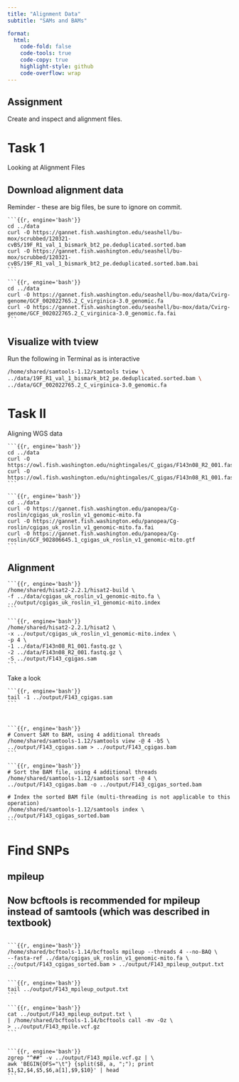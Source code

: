 ```yaml
---
title: "Alignment Data"
subtitle: "SAMs and BAMs"

format:
  html:
    code-fold: false
    code-tools: true
    code-copy: true
    highlight-style: github
    code-overflow: wrap
---
```


::: callout-important
## Assignment

Create and inspect and alignment files. 
:::

# Task 1

Looking at Alignment Files

## Download alignment data

::: callout-caution
Reminder - these are big files, be sure to ignore on commit.
:::

````
```{{r, engine='bash'}}       
cd ../data
curl -O https://gannet.fish.washington.edu/seashell/bu-mox/scrubbed/120321-cvBS/19F_R1_val_1_bismark_bt2_pe.deduplicated.sorted.bam
curl -O https://gannet.fish.washington.edu/seashell/bu-mox/scrubbed/120321-cvBS/19F_R1_val_1_bismark_bt2_pe.deduplicated.sorted.bam.bai
```

```{{r, engine='bash'}}         
cd ../data
curl -O https://gannet.fish.washington.edu/seashell/bu-mox/data/Cvirg-genome/GCF_002022765.2_C_virginica-3.0_genomic.fa
curl -O https://gannet.fish.washington.edu/seashell/bu-mox/data/Cvirg-genome/GCF_002022765.2_C_virginica-3.0_genomic.fa.fai
```
````

## Visualize with tview

::: callout-important
Run the following in Terminal as is interactive
:::

``` bash
/home/shared/samtools-1.12/samtools tview \
../data/19F_R1_val_1_bismark_bt2_pe.deduplicated.sorted.bam \
../data/GCF_002022765.2_C_virginica-3.0_genomic.fa
```


# Task II

Aligning WGS data 

````         
```{{r, engine='bash'}}
cd ../data
curl -O https://owl.fish.washington.edu/nightingales/C_gigas/F143n08_R2_001.fastq.gz
curl -O https://owl.fish.washington.edu/nightingales/C_gigas/F143n08_R1_001.fastq.gz
```

```{{r, engine='bash'}}
cd ../data
curl -O https://gannet.fish.washington.edu/panopea/Cg-roslin/cgigas_uk_roslin_v1_genomic-mito.fa
curl -O https://gannet.fish.washington.edu/panopea/Cg-roslin/cgigas_uk_roslin_v1_genomic-mito.fa.fai
curl -O https://gannet.fish.washington.edu/panopea/Cg-roslin/GCF_902806645.1_cgigas_uk_roslin_v1_genomic-mito.gtf
```
````

## Alignment
````
```{{r, engine='bash'}}
/home/shared/hisat2-2.2.1/hisat2-build \
-f ../data/cgigas_uk_roslin_v1_genomic-mito.fa \
../output/cgigas_uk_roslin_v1_genomic-mito.index
```

```{{r, engine='bash'}}
/home/shared/hisat2-2.2.1/hisat2 \
-x ../output/cgigas_uk_roslin_v1_genomic-mito.index \
-p 4 \
-1 ../data/F143n08_R1_001.fastq.gz \
-2 ../data/F143n08_R2_001.fastq.gz \
-S ../output/F143_cgigas.sam
```
````
Take a look


````
```{{r, engine='bash'}}
tail -1 ../output/F143_cgigas.sam
```

      

```{{r, engine='bash'}}
# Convert SAM to BAM, using 4 additional threads
/home/shared/samtools-1.12/samtools view -@ 4 -bS \
../output/F143_cgigas.sam > ../output/F143_cgigas.bam
```

```{{r, engine='bash'}}
# Sort the BAM file, using 4 additional threads
/home/shared/samtools-1.12/samtools sort -@ 4 \
../output/F143_cgigas.bam -o ../output/F143_cgigas_sorted.bam

# Index the sorted BAM file (multi-threading is not applicable to this operation)
/home/shared/samtools-1.12/samtools index \
../output/F143_cgigas_sorted.bam
```
````


# Find SNPs

## mpileup

::: callout-note
## Now bcftools is recommended for mpileup instead of samtools (which was described in textbook)
:::

````         

```{{r, engine='bash'}}
/home/shared/bcftools-1.14/bcftools mpileup --threads 4 --no-BAQ \
--fasta-ref ../data/cgigas_uk_roslin_v1_genomic-mito.fa \
../output/F143_cgigas_sorted.bam > ../output/F143_mpileup_output.txt
```

```{{r, engine='bash'}}
tail ../output/F143_mpileup_output.txt
```

```{{r, engine='bash'}}
cat ../output/F143_mpileup_output.txt \
| /home/shared/bcftools-1.14/bcftools call -mv -Oz \
> ../output/F143_mpile.vcf.gz
```


```{{r, engine='bash'}}
zgrep "^##" -v ../output/F143_mpile.vcf.gz | \
awk 'BEGIN{OFS="\t"} {split($8, a, ";"); print $1,$2,$4,$5,$6,a[1],$9,$10}' | head
```
````



